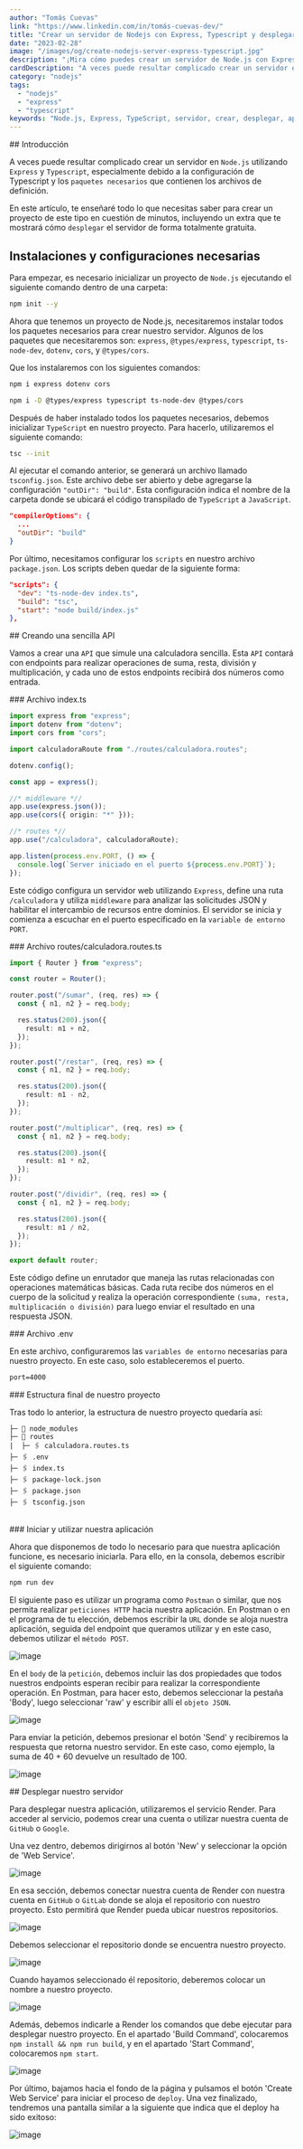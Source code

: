 ```yaml
---
author: "Tomás Cuevas"
link: "https://www.linkedin.com/in/tomás-cuevas-dev/"
title: "Crear un servidor de Nodejs con Express, Typescript y desplegarlo"
date: "2023-02-28"
image: "/images/og/create-nodejs-server-express-typescript.jpg"
description: "¡Mira cómo puedes crear un servidor de Node.js con Express y Typescript y desplegarlo en menos de 5 minutos! Aprende con nuestro artículo que incluye código de ejemplo e imágenes para guiarte en todo el proceso. ¡No te lo pierdas!"
cardDescription: "A veces puede resultar complicado crear un servidor en __Node.js__ utilizando __Express__ y __Typescript__, especialmente debido a la configuración de Typescript y los __paquetes necesarios__ que contienen los archivos de definición. En este artículo, te enseñaré todo lo que necesitas saber para crear un proyecto de este tipo en cuestión de minutos, incluyendo un extra que te mostrará cómo __desplegar__ el servidor de forma totalmente gratuita."
category: "nodejs"
tags:
  - "nodejs"
  - "express"
  - "typescript"
keywords: "Node.js, Express, TypeScript, servidor, crear, desplegar, aplicaciones web, desarrollo web, API, endpoints, enrutamiento, middleware, controladores, modelos, autenticación, autorización, JWT, seguridad, gestión de errores, registro, servidor de producción, escalabilidad, rendimiento."
---
```


<Section>
## Introducción

A veces puede resultar complicado crear un servidor en `Node.js` utilizando `Express` y `Typescript`, especialmente debido a la configuración de Typescript y los `paquetes necesarios` que contienen los archivos de definición.

En este artículo, te enseñaré todo lo que necesitas saber para crear un proyecto de este tipo en cuestión de minutos, incluyendo un extra que te mostrará cómo `desplegar` el servidor de forma totalmente gratuita.

<Repository url="https://github.com/TomasCuevas/Articulos-Proyectos/tree/main/crear-servidor-nodejs-express-typescript-y-desplegarlo" />

</Section>

<Section>

## Instalaciones y configuraciones necesarias

Para empezar, es necesario inicializar un proyecto de `Node.js` ejecutando el siguiente comando dentro de una carpeta:

```sh
npm init --y
```

Ahora que tenemos un proyecto de Node.js, necesitaremos instalar todos los paquetes necesarios para crear nuestro servidor. Algunos de los paquetes que necesitaremos son: `express`, `@types/express`, `typescript`, `ts-node-dev`, `dotenv`, `cors`, y `@types/cors`.

Que los instalaremos con los siguientes comandos:

```sh
npm i express dotenv cors
```

```sh
npm i -D @types/express typescript ts-node-dev @types/cors
```

Después de haber instalado todos los paquetes necesarios, debemos inicializar `TypeScript` en nuestro proyecto. Para hacerlo, utilizaremos el siguiente comando:

```sh
tsc --init
```

Al ejecutar el comando anterior, se generará un archivo llamado `tsconfig.json`. Este archivo debe ser abierto y debe agregarse la configuración `"outDir": "build"`. Esta configuración indica el nombre de la carpeta donde se ubicará el código transpilado de `TypeScript` a `JavaScript`.

```json
"compilerOptions": {
  ...
  "outDir": "build"
}
```

Por último, necesitamos configurar los `scripts` en nuestro archivo `package.json`. Los scripts deben quedar de la siguiente forma:

```json
"scripts": {
  "dev": "ts-node-dev index.ts",
  "build": "tsc",
  "start": "node build/index.js"
},
```

</Section>

<Section>
## Creando una sencilla API

Vamos a crear una `API` que simule una calculadora sencilla. Esta `API` contará con endpoints para realizar operaciones de suma, resta, división y multiplicación, y cada uno de estos endpoints recibirá dos números como entrada.

</Section>

<Section>
### Archivo index.ts

```ts
import express from "express";
import dotenv from "dotenv";
import cors from "cors";

import calculadoraRoute from "./routes/calculadora.routes";

dotenv.config();

const app = express();

//* middleware *//
app.use(express.json());
app.use(cors({ origin: "*" }));

//* routes *//
app.use("/calculadora", calculadoraRoute);

app.listen(process.env.PORT, () => {
  console.log(`Server iniciado en el puerto ${process.env.PORT}`);
});
```

Este código configura un servidor web utilizando `Express`, define una ruta `/calculadora` y utiliza `middleware` para analizar las solicitudes JSON y habilitar el intercambio de recursos entre dominios. El servidor se inicia y comienza a escuchar en el puerto especificado en la `variable de entorno PORT`.

</Section>

<Section>
### Archivo routes/calculadora.routes.ts

```ts
import { Router } from "express";

const router = Router();

router.post("/sumar", (req, res) => {
  const { n1, n2 } = req.body;

  res.status(200).json({
    result: n1 + n2,
  });
});

router.post("/restar", (req, res) => {
  const { n1, n2 } = req.body;

  res.status(200).json({
    result: n1 - n2,
  });
});

router.post("/multiplicar", (req, res) => {
  const { n1, n2 } = req.body;

  res.status(200).json({
    result: n1 * n2,
  });
});

router.post("/dividir", (req, res) => {
  const { n1, n2 } = req.body;

  res.status(200).json({
    result: n1 / n2,
  });
});

export default router;
```

Este código define un enrutador que maneja las rutas relacionadas con operaciones matemáticas básicas. Cada ruta recibe dos números en el cuerpo de la solicitud y realiza la operación correspondiente `(suma, resta, multiplicación o división)` para luego enviar el resultado en una respuesta JSON.

</Section>

<Section>
### Archivo .env

En este archivo, configuraremos las `variables de entorno` necesarias para nuestro proyecto. En este caso, solo estableceremos el puerto.

```md
port=4000
```

</Section>

<Section>
### Estructura final de nuestro proyecto

Tras todo lo anterior, la estructura de nuestro proyecto quedaría así:

```text
├─ 📁 node_modules
├─ 📂 routes
|  ├─ 🖇️ calculadora.routes.ts
├─ 🖇️ .env
├─ 🖇️ index.ts
├─ 🖇️ package-lock.json
├─ 🖇️ package.json
├─ 🖇️ tsconfig.json


```

</Section>

<Section>
### Iniciar y utilizar nuestra aplicación

Ahora que disponemos de todo lo necesario para que nuestra aplicación funcione, es necesario iniciarla. Para ello, en la consola, debemos escribir el siguiente comando:

```sh
npm run dev
```

El siguiente paso es utilizar un programa como `Postman` o similar, que nos permita realizar `peticiones HTTP` hacia nuestra aplicación. En Postman o en el programa de tu elección, debemos escribir la `URL` donde se aloja nuestra aplicación, seguida del endpoint que queramos utilizar y en este caso, debemos utilizar el `método POST`.

![image](https://user-images.githubusercontent.com/79057608/222206267-b78bf001-12ea-4c3b-bfe9-2cc294d09e41.png)

En el `body` de la `petición`, debemos incluir las dos propiedades que todos nuestros endpoints esperan recibir para realizar la correspondiente operación. En Postman, para hacer esto, debemos seleccionar la pestaña 'Body', luego seleccionar 'raw' y escribir allí el `objeto JSON`.

![image](https://user-images.githubusercontent.com/79057608/222206375-57d52ae3-050c-42fd-ba3a-4a6cd4b1440a.png)

Para enviar la petición, debemos presionar el botón 'Send' y recibiremos la respuesta que retorna nuestro servidor. En este caso, como ejemplo, la suma de 40 + 60 devuelve un resultado de 100.

![image](https://user-images.githubusercontent.com/79057608/222206561-24094a83-90f7-42e1-8d31-644df773cc7e.png)

</Section>

<Section>
## Desplegar nuestro servidor

Para desplegar nuestra aplicación, utilizaremos el servicio <Link url='https://dashboard.render.com/'>Render</Link>. Para acceder al servicio, podemos crear una cuenta o utilizar nuestra cuenta de `GitHub` o `Google`.

Una vez dentro, debemos dirigirnos al botón 'New' y seleccionar la opción de 'Web Service'.

![image](https://user-images.githubusercontent.com/79057608/222221324-47bd26af-53e3-4972-9e61-7ce5e6cb4d7a.png)

En esa sección, debemos conectar nuestra cuenta de Render con nuestra cuenta en `GitHub` o `GitLab` donde se aloja el repositorio con nuestro proyecto. Esto permitirá que Render pueda ubicar nuestros repositorios.

![image](https://user-images.githubusercontent.com/79057608/222224138-02f3ce7b-2fc5-43ce-a238-c7ac569664a1.png)

Debemos seleccionar el repositorio donde se encuentra nuestro proyecto.

![image](https://user-images.githubusercontent.com/79057608/222224497-ab06d90c-a88b-44dc-9feb-f56efd17bdbc.png)

Cuando hayamos seleccionado él repositorio, deberemos colocar un nombre a nuestro proyecto.

![image](https://user-images.githubusercontent.com/79057608/222225575-d9979561-5e19-46fb-ac71-5b866df03866.png)

Además, debemos indicarle a Render los comandos que debe ejecutar para desplegar nuestro proyecto. En el apartado 'Build Command', colocaremos `npm install && npm run build`, y en el apartado 'Start Command', colocaremos `npm start`.

![image](https://user-images.githubusercontent.com/79057608/222228312-f8a2126b-47c4-4ad4-88a6-c067c0883473.png)

Por último, bajamos hacia el fondo de la página y pulsamos el botón 'Create Web Service' para iniciar el proceso de `deploy`. Una vez finalizado, tendremos una pantalla similar a la siguiente que indica que el deploy ha sido exitoso:

![image](https://user-images.githubusercontent.com/79057608/222231375-60d9b9c9-f084-4e47-a88b-4cff67f85e6e.png)

</Section>
